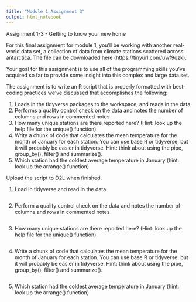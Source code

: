 ```yaml
---
title: "Module 1 Assignment 3"
output: html_notebook
---
```



Assignment 1-3 - Getting to know your new home

For this final assignment for module 1, you'll be working with another real-world data set, a collection of data from climate stations scattered across antarctica. The file can be downloaded here (https://tinyurl.com/uwf9qzk). 

Your goal for this assignment is to use all of the programming skills you've acquired so far to provide some insight into this complex and large data set. 

The assignment is to write an R script that is properly formatted with best-coding practices we've discussed that accomplishes the following:  

1) Loads in the tidyverse packages to the workspace, and reads in the data  
2) Performs a quality control check on the data and notes the number of columns and rows in commented notes  
3) How many unique stations are there reported here? (Hint: look up the help file for the unique() function)  
4) Write a chunk of code that calculates the mean temperature for the month of January for each station. You can use base R or tidyverse, but it will probably be easier in tidyverse. Hint: think about using the pipe, group_by(), filter() and summarize().   
5) Which station had the coldest average temperature in January (hint: look up the arrange() function)  

Upload the script to D2L when finished.   


1) Load in tidyverse and read in the data
```r


```

2) Perform a quality control check on the data and notes the number of columns and rows in commented notes
```r


```


3) How many unique stations are there reported here? (Hint: look up the help file for the unique() function)
```r


```

4) Write a chunk of code that calculates the mean temperature for the month of January for each station. You can use base R or tidyverse, but it will probably be easier in tidyverse. Hint: think about using the pipe, group_by(), filter() and summarize(). 
```r


```

5) Which station had the coldest average temperature in January (hint: look up the arrange() function)
```r


```